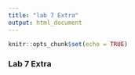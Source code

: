 ```yaml
---
title: "lab 7 Extra"
output: html_document
---
```


```r
knitr::opts_chunk$set(echo = TRUE)
```

### Lab 7 Extra